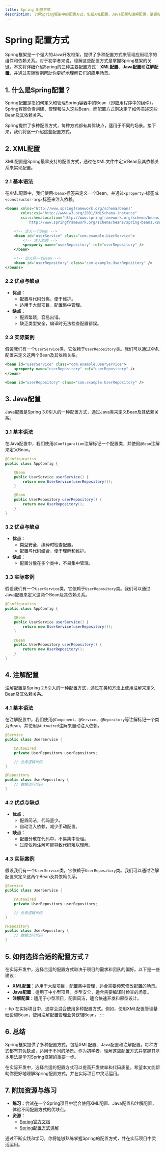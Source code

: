 ```yaml
---
title: Spring 配置方式
description: 了解Spring框架中的配置方式，包括XML配置、Java配置和注解配置，掌握如何根据需求选择合适的配置方式。
---
```


# Spring 配置方式

Spring框架是一个强大的Java开发框架，提供了多种配置方式来管理应用程序的组件和依赖关系。对于初学者来说，理解这些配置方式是掌握Spring框架的关键。本文将详细介绍Spring的三种主要配置方式：**XML配置**、**Java配置**和**注解配置**，并通过实际案例帮助你更好地理解它们的应用场景。

## 1. 什么是Spring配置？

Spring配置是指如何定义和管理Spring容器中的Bean（即应用程序中的组件）。Spring容器负责创建、管理和注入这些Bean，而配置方式则决定了如何描述这些Bean及其依赖关系。

Spring提供了多种配置方式，每种方式都有其优缺点，适用于不同的场景。接下来，我们将逐一介绍这些配置方式。

## 2. XML配置

XML配置是Spring最早支持的配置方式，通过在XML文件中定义Bean及其依赖关系来实现配置。

### 2.1 基本语法

在XML配置中，我们使用`<bean>`标签来定义一个Bean，并通过`<property>`标签或`<constructor-arg>`标签来注入依赖。

```xml
<beans xmlns="http://www.springframework.org/schema/beans"
       xmlns:xsi="http://www.w3.org/2001/XMLSchema-instance"
       xsi:schemaLocation="http://www.springframework.org/schema/beans
           http://www.springframework.org/schema/beans/spring-beans.xsd">

    <!-- 定义一个Bean -->
    <bean id="userService" class="com.example.UserService">
        <!-- 注入依赖 -->
        <property name="userRepository" ref="userRepository" />
    </bean>

    <!-- 定义另一个Bean -->
    <bean id="userRepository" class="com.example.UserRepository" />
</beans>
```

### 2.2 优点与缺点

- **优点**：
  - 配置与代码分离，便于维护。
  - 适用于大型项目，配置集中管理。
- **缺点**：
  - 配置繁琐，容易出错。
  - 缺乏类型安全，编译时无法检查配置错误。

### 2.3 实际案例

假设我们有一个`UserService`类，它依赖于`UserRepository`类。我们可以通过XML配置来定义这两个Bean及其依赖关系。

```xml
<bean id="userService" class="com.example.UserService">
    <property name="userRepository" ref="userRepository" />
</bean>

<bean id="userRepository" class="com.example.UserRepository" />
```

## 3. Java配置

Java配置是Spring 3.0引入的一种配置方式，通过Java类来定义Bean及其依赖关系。

### 3.1 基本语法

在Java配置中，我们使用`@Configuration`注解标记一个配置类，并使用`@Bean`注解来定义Bean。

```java
@Configuration
public class AppConfig {

    @Bean
    public UserService userService() {
        return new UserService(userRepository());
    }

    @Bean
    public UserRepository userRepository() {
        return new UserRepository();
    }
}
```

### 3.2 优点与缺点

- **优点**：
  - 类型安全，编译时检查配置。
  - 配置与代码结合，便于理解和维护。
- **缺点**：
  - 配置分散在多个类中，不易集中管理。

### 3.3 实际案例

假设我们有一个`UserService`类，它依赖于`UserRepository`类。我们可以通过Java配置来定义这两个Bean及其依赖关系。

```java
@Configuration
public class AppConfig {

    @Bean
    public UserService userService() {
        return new UserService(userRepository());
    }

    @Bean
    public UserRepository userRepository() {
        return new UserRepository();
    }
}
```

## 4. 注解配置

注解配置是Spring 2.5引入的一种配置方式，通过在类和方法上使用注解来定义Bean及其依赖关系。

### 4.1 基本语法

在注解配置中，我们使用`@Component`、`@Service`、`@Repository`等注解标记一个类为Bean，并使用`@Autowired`注解来自动注入依赖。

```java
@Service
public class UserService {

    @Autowired
    private UserRepository userRepository;

    // 业务逻辑代码
}

@Repository
public class UserRepository {
    // 数据访问代码
}
```

### 4.2 优点与缺点

- **优点**：
  - 配置简洁，代码量少。
  - 自动注入依赖，减少手动配置。
- **缺点**：
  - 配置分散在代码中，不易集中管理。
  - 过度依赖注解可能导致代码难以理解。

### 4.3 实际案例

假设我们有一个`UserService`类，它依赖于`UserRepository`类。我们可以通过注解配置来定义这两个Bean及其依赖关系。

```java
@Service
public class UserService {

    @Autowired
    private UserRepository userRepository;

    // 业务逻辑代码
}

@Repository
public class UserRepository {
    // 数据访问代码
}
```

## 5. 如何选择合适的配置方式？

在实际开发中，选择合适的配置方式取决于项目的需求和团队的偏好。以下是一些建议：

- **XML配置**：适用于大型项目，配置集中管理，适合需要频繁修改配置的场景。
- **Java配置**：适用于中小型项目，类型安全，适合需要编译时检查的场景。
- **注解配置**：适用于小型项目，配置简洁，适合快速开发和原型设计。

:::tip
在实际项目中，通常会混合使用多种配置方式。例如，使用XML配置管理基础设施Bean，使用注解配置管理业务逻辑Bean。
:::

## 6. 总结

Spring框架提供了多种配置方式，包括XML配置、Java配置和注解配置。每种方式都有其优缺点，适用于不同的场景。作为初学者，理解这些配置方式并掌握其基本用法是学习Spring框架的重要一步。

在实际开发中，选择合适的配置方式可以提高开发效率和代码质量。希望本文能帮助你更好地理解Spring配置方式，并在实际项目中灵活运用。

## 7. 附加资源与练习

- **练习**：尝试在一个Spring项目中混合使用XML配置、Java配置和注解配置，体验不同配置方式的优缺点。
- **资源**：
  - [Spring官方文档](https://docs.spring.io/spring-framework/docs/current/reference/html/)
  - [Spring配置方式详解](https://www.baeldung.com/spring-configuration)

通过不断实践和学习，你将能够熟练掌握Spring的配置方式，并在实际项目中灵活运用。